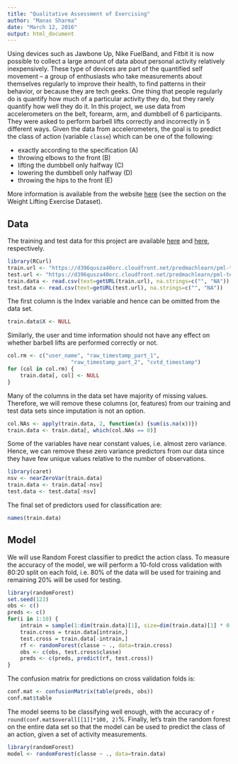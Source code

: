 ```yaml
---
title: "Qualitative Assessment of Exercising"
author: "Manas Sharma"
date: "March 12, 2016"
output: html_document
---
```


Using devices such as Jawbone Up, Nike FuelBand, and Fitbit it is now possible to collect a large amount of data about personal activity relatively inexpensively. These type of devices are part of the quantified self movement – a group of enthusiasts who take measurements about themselves regularly to improve their health, to find patterns in their behavior, or because they are tech geeks. One thing that people regularly do is quantify how much of a particular activity they do, but they rarely quantify how well they do it. In this project, we use data from accelerometers on the belt, forearm, arm, and dumbbell of 6 participants. They were asked to perform barbell lifts correctly and incorrectly in 5 different ways. Given the data from accelerometers, the goal is to predict the class of action (variable `classe`) which can be one of the following:  

* exactly according to the specification (A)
* throwing elbows to the front (B)
* lifting the dumbbell only halfway (C)
* lowering the dumbbell only halfway (D)
* throwing the hips to the front (E)
  
More information is available from the website [here](http://groupware.les.inf.puc-rio.br/har) (see the section on the Weight Lifting Exercise Dataset).  

## Data  
The training and test data for this project are available [here](https://d396qusza40orc.cloudfront.net/predmachlearn/pml-training.csv) and [here](https://d396qusza40orc.cloudfront.net/predmachlearn/pml-testing.csv), respectively.  
```r
library(RCurl)
train.url <- "https://d396qusza40orc.cloudfront.net/predmachlearn/pml-training.csv"
test.url <- "https://d396qusza40orc.cloudfront.net/predmachlearn/pml-testing.csv"
train.data <- read.csv(text=getURL(train.url), na.strings=c("", "NA"))
test.data <- read.csv(text=getURL(test.url), na.strings=c("", "NA"))
```
The first column is the Index variable and hence can be omitted from the data set.  
```r
train.data$X <- NULL
```
Similarly, the user and time information should not have any effect on whether barbell lifts are performed correctly or not.
```r
col.rm <- c("user_name", "raw_timestamp_part_1",
                    "raw_timestamp_part_2", "cvtd_timestamp")
for (col in col.rm) {
    train.data[, col] <- NULL
}
```
Many of the columns in the data set have majority of missing values. Therefore, we will remove these columns (or, features) from our training and test data sets since imputation is not an option.
```r
col.NAs <- apply(train.data, 2, function(x) {sum(is.na(x))})
train.data <- train.data[, which(col.NAs == 0)]
```
Some of the variables have near constant values, i.e. almost zero variance. Hence, we can remove these zero variance predictors from our data since they have few unique values relative to the number of observations.
```r
library(caret)
nsv <- nearZeroVar(train.data)
train.data <- train.data[-nsv]
test.data <- test.data[-nsv]
```
The final set of predictors used for classification are:
```r
names(train.data)
```

## Model  
We will use Random Forest classifier to predict the action class. To measure the accuracy of the model, we will perform a 10-fold cross validation with 80:20 split on each fold, i.e. 80% of the data will be used for training and remaining 20% will be used for testing.
```r
library(randomForest)
set.seed(123)
obs <- c()
preds <- c()
for(i in 1:10) {
    intrain = sample(1:dim(train.data)[1], size=dim(train.data)[1] * 0.8, replace=F)
    train.cross = train.data[intrain,]
    test.cross = train.data[-intrain,]
    rf <- randomForest(classe ~ ., data=train.cross)
    obs <- c(obs, test.cross$classe)
    preds <- c(preds, predict(rf, test.cross))
}
```
The confusion matrix for predictions on cross validation folds is:
```r
conf.mat <- confusionMatrix(table(preds, obs))
conf.mat$table
```
The model seems to be classifying well enough, with the accuracy of `r round(conf.mat$overall[[1]]*100, 2)`%. Finally, let's train the random forest on the entire data set so that the model can be used to predict the class of an action, given a set of activity measurements.
```r
library(randomForest)
model <- randomForest(classe ~ ., data=train.data)
```